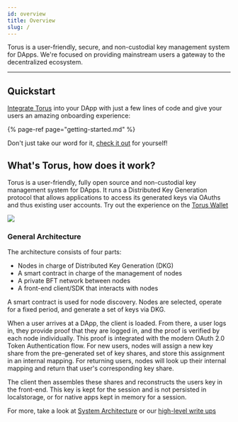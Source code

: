 ```yaml
---
id: overview
title: Overview
slug: /
---
```


Torus is a user-friendly, secure, and non-custodial key management system for
DApps. We're focused on providing mainstream users a gateway to the
decentralized ecosystem.

---

## Quickstart

[Integrate Torus](getting-started.md) into your DApp with just a few lines of
code and give your users an amazing onboarding experience:

{% page-ref page="getting-started.md" %}

Don't just take our word for it, [check it out](https://app.tor.us) for
yourself!

## What's Torus, how does it work?

Torus is a user-friendly, fully open source and non-custodial key management
system for DApps. It runs a Distributed Key Generation protocol that allows
applications to access its generated keys via OAuths and thus existing user
accounts. Try out the experience on the [Torus Wallet](https://app.tor.us)

![](../static/assets/graph-6-final.png)

### General Architecture <a id="general-overview"></a>

The architecture consists of four parts:‌

- Nodes in charge of Distributed Key Generation \(DKG\)
- A smart contract in charge of the management of nodes
- A private BFT network between nodes
- A front-end client/SDK that interacts with nodes

A smart contract is used for node discovery. Nodes are selected, operate for a
fixed period, and generate a set of keys via DKG.‌

When a user arrives at a DApp, the client is loaded. From there, a user logs in,
they provide proof that they are logged in, and the proof is verified by each
node individually. This proof is integrated with the modern OAuth 2.0 Token
Authentication flow. For new users, nodes will assign a new key share from the
pre-generated set of key shares, and store this assignment in an internal
mapping. For returning users, nodes will look up their internal mapping and
return that user's corresponding key share.‌

The client then assembles these shares and reconstructs the users key in the
front-end. This key is kept for the session and is not persisted in
localstorage, or for native apps kept in memory for a session.

For more, take a look at
[System Architecture](how-torus-works/system-architecture.md) or our
[high-level write ups](https://medium.com/toruslabs/what-distributed-key-generation-is-866adc79620)
